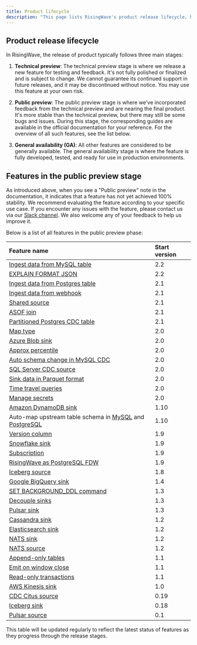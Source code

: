 ```yaml
---
title: Product lifecycle
description: "This page lists RisingWave's product release lifecycle, how RisingWave defines each stage, and a complete list of all features in the public preview stage."
---
```


## Product release lifecycle

In RisingWave, the release of product typically follows three main stages:

1.  **Technical preview**: The technical preview stage is where we release a new feature for testing and feedback. It's not fully polished or finalized and is subject to change. We cannot guarantee its continued support in future releases, and it may be discontinued without notice. You may use this feature at your own risk.

2.  **Public preview**: The public preview stage is where we've incorporated feedback from the technical preview and are nearing the final product. It's more stable than the technical preview, but there may still be some bugs and issues. During this stage, the corresponding guides are available in the official documentation for your reference. For the overview of all such features, see the list below.

3.  **General availability (GA)**: All other features are considered to be generally available. The general availability stage is where the feature is fully developed, tested, and ready for use in production environments.


## Features in the public preview stage

As introduced above, when you see a "Public preview" note in the documentation, it indicates that a feature has not yet achieved 100% stability. We recommend evaluating the feature according to your specific use case. If you encounter any issues with the feature, please contact us via our [Slack channel](https://www.risingwave.com/slack). We also welcome any of your feedback to help us improve it.

Below is a list of all features in the public preview phase:

| Feature name |  Start version |
| :-- | :-- |
| [Ingest data from MySQL table](/integrations/sources/mysql-table)| 2.2 |
| [EXPLAIN FORMAT JSON](/sql/commands/sql-explain#explain-options)| 2.2 |
| [Ingest data from Postgres table](/integrations/sources/postgresql-table) | 2.1 |
| [Ingest data from webhook](/integrations/sources/webhook) | 2.1 |
| [Shared source](/sql/commands/sql-create-source#shared-source)  | 2.1  |
| [ASOF join](/processing/sql/joins#asof-joins) | 2.1 |
| [Partitioned Postgres CDC table](/integrations/sources/postgresql-cdc#ingest-data-from-a-partitioned-table) | 2.1 |
| [Map type](/sql/data-types/map-type) | 2.0 |
| [Azure Blob sink](/integrations/destinations/azure-blob) | 2.0 |
| [Approx percentile](/sql/functions/aggregate#approx-percentile) | 2.0 |
| [Auto schema change in MySQL CDC](/integrations/sources/mysql-cdc#automatically-change-schema) | 2.0 |
| [SQL Server CDC source](/integrations/sources/sql-server-cdc) | 2.0 |
| [Sink data in Parquet format](/delivery/overview#sink-data-in-parquet-or-json-format) | 2.0 |
| [Time travel queries](/processing/time-travel-queries) | 2.0 |
| [Manage secrets](/operate/manage-secrets) | 2.0 |
| [Amazon DynamoDB sink](/integrations/destinations/amazon-dynamodb) | 1.10 |
| Auto-map upstream table schema in [MySQL](/integrations/sources/mysql-cdc#automatically-map-upstream-table-schema) and [PostgreSQL](/integrations/sources/postgresql-cdc#automatically-map-upstream-table-schema) | 1.10 |
| [Version column](/sql/commands/sql-create-table#pk-conflict-behavior) | 1.9 |
| [Snowflake sink](/integrations/destinations/snowflake) | 1.9 |
| [Subscription](/serve/subscription) | 1.9 |
| [RisingWave as PostgreSQL FDW](/serve/risingwave-as-postgres-fdw) | 1.9 |
| [Iceberg source](/integrations/sources/apache-iceberg) | 1.8 |
| [Google BigQuery sink](/integrations/destinations/bigquery) | 1.4 |
| [SET BACKGROUND\_DDL command](/sql/commands/sql-set-background-ddl) | 1.3 |
| [Decouple sinks](/delivery/overview#sink-decoupling) | 1.3 |
| [Pulsar sink](/integrations/destinations/apache-pulsar) | 1.3 |
| [Cassandra sink](/integrations/destinations/cassandra-or-scylladb) | 1.2 |
| [Elasticsearch sink](/integrations/destinations/elasticsearch) | 1.2 |
| [NATS sink](/integrations/destinations/nats-and-nats-jetstream) | 1.2 |
| [NATS source](/integrations/sources/nats-jetstream) | 1.2 |
| [Append-only tables](/sql/commands/sql-create-table#parameters) | 1.1 |
| [Emit on window close](/processing/emit-on-window-close) | 1.1 |
| [Read-only transactions](/sql/commands/sql-start-transaction) | 1.1 |
| [AWS Kinesis sink](/integrations/destinations/aws-kinesis) | 1.0 |
| [CDC Citus source](/integrations/sources/citus-cdc) | 0.19 |
| [Iceberg sink](/integrations/destinations/apache-iceberg) | 0.18 |
| [Pulsar source](/integrations/sources/pulsar) | 0.1 |

This table will be updated regularly to reflect the latest status of features as they progress through the release stages.
